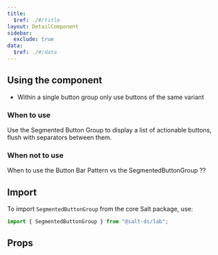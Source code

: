 ```yaml
---
title:
  $ref: ./#/title
layout: DetailComponent
sidebar:
  exclude: true
data:
  $ref: ./#/data
---
```


## Using the component

- Within a single button group only use buttons of the same variant

### When to use

Use the Segmented Button Group to display a list of actionable buttons, flush with separators between them.

### When not to use

When to use the Button Bar Pattern vs the SegmentedButtonGroup ??

## Import

To import `SegmentedButtonGroup` from the core Salt package, use:

```js
import { SegmentedButtonGroup } from "@salt-ds/lab";
```

## Props

<PropsTable packageName="lab" componentName="SegmentedButtonGroup" />
